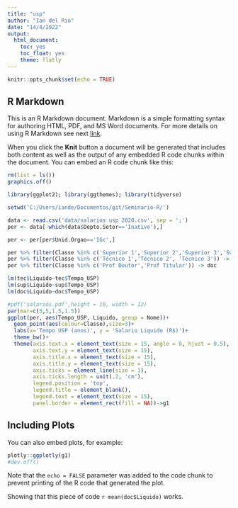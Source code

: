 ```yaml
---
title: "usp"
author: "Ian del Rio"
date: "14/4/2022"
output:
  html_document:
    toc: yes
    toc_float: yes
    theme: flatly
---
```


```r
knitr::opts_chunk$set(echo = TRUE)
```

## R Markdown

This is an R Markdown document. Markdown is a simple formatting syntax for authoring HTML, PDF, and MS Word documents. For more details on using R Markdown see next [link](http://rmarkdown.rstudio.com).

When you click the **Knit** button a document will be generated that includes both content as well as the output of any embedded R code chunks within the document. You can embed an R code chunk like this:

```r
rm(list = ls())
graphics.off()

library(ggplot2); library(ggthemes); library(tidyverse)

setwd('C:/Users/iande/Documentos/git/Seminario-R/')

data <- read.csv('data/salarios usp 2020.csv', sep = ';')
per <- data[-which(data$Depto.Setor=='Inativo'),]

per <- per[per$Unid.Orgao=='IGc',]

per %>% filter(Classe %in% c('Superior 1','Superior 2','Superior 3','Superior 4')) -> sup
per %>% filter(Classe %in% c('Técnico 1','Técnico 2', 'Técnico 3')) -> tec
per %>% filter(Classe %in% c('Prof Doutor','Prof Titular')) -> doc

lm(tec$Liquido~tec$Tempo_USP)
lm(sup$Liquido~sup$Tempo_USP)
lm(doc$Liquido~doc$Tempo_USP)

#pdf('salarios.pdf',height = 10, width = 12)
par(mar=c(5,5,1.5,1.5))
ggplot(per, aes(Tempo_USP, Liquido, group = Nome))+
  geom_point(aes(colour=Classe),size=3)+
  labs(x='Tempo USP (anos)', y = 'Salario Liquido (R$)')+
  theme_bw()+
  theme(axis.text.x = element_text(size = 15, angle = 0, hjust = 0.5),
        axis.text.y = element_text(size = 15),
        axis.title.x = element_text(size = 15),
        axis.title.y = element_text(size = 15),
        axis.ticks = element_line(size = 1),
        axis.ticks.length = unit(.2, 'cm'),
        legend.position = 'top',
        legend.title = element_blank(),
        legend.text = element_text(size = 15),
        panel.border = element_rect(fill = NA))->g1

```

## Including Plots

You can also embed plots, for example:

```r
plotly::ggplotly(g1)
#dev.off()
```

Note that the `echo = FALSE` parameter was added to the code chunk to prevent printing of the R code that generated the plot.

Showing that this piece of code `r mean(doc$Liquido)` works.
